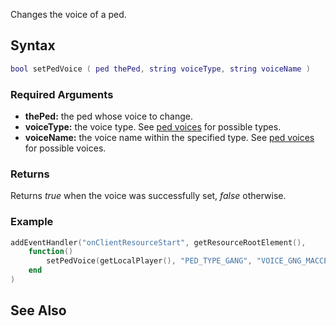 
{{Client function}}

Changes the voice of a ped.
{{Note|A ped voice is one of the GTA built in voice character types. Not to be confused with a [[/https://wiki.multitheftauto.com/wiki/Resource:Voice player voice.md|https://wiki.multitheftauto.com/wiki/Resource:Voice player voice]]}}
==Syntax==
<syntaxhighlight lang="lua">bool setPedVoice ( ped thePed, string voiceType, string voiceName )</syntaxhighlight>
{{OOP||[[/ped.md|ped]]:setVoice}}

===Required Arguments===
*'''thePed:''' the ped whose voice to change.
*'''voiceType:''' the voice type. See [[/ped voices.md|ped voices]] for possible types.
*'''voiceName:''' the voice name within the specified type. See [[/ped voices.md|ped voices]] for possible voices.

===Returns===
Returns ''true'' when the voice was successfully set, ''false'' otherwise.

===Example===
<syntaxhighlight lang="lua">addEventHandler("onClientResourceStart", getResourceRootElement(),
    function()
        setPedVoice(getLocalPlayer(), "PED_TYPE_GANG", "VOICE_GNG_MACCER")
    end
)</syntaxhighlight>

==See Also==
{{Client ped functions}}